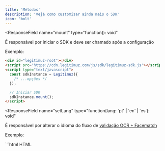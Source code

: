 ```yaml
---
title: 'Métodos'
description: 'Vejá como customizar ainda mais o SDK'
icon: 'bolt'
---
```


<ResponseField
  name="mount"
  type="function(): void"
>
  É responsável por iniciar o SDK e deve ser chamado após a configuração

  Exemplo:

  ```html HTML
  <div id="legitimuz-root"></div>
  <script src="https://cdn.legitimuz.com/js/sdk/legitimuz-sdk.js"></script>
  <script type="text/javascript">
    const sdkInstance = Legitimuz({
      /* ...opções */
    });

    // Iniciar SDK
    sdkInstance.mount();
  </script>
  ```
</ResponseField>

<ResponseField
  name="setLang"
  type="function(lang: 'pt' | 'en' | 'es'): void"
>
  É responsável por alterar o idioma do fluxo de [validação OCR + Facematch](/sdk-reference/legitimuz/ocr-facematch)

  Exemplo:

  <CodeGroup>
    ```html HTML
    <div id="legitimuz-root"></div>
    <script src="https://cdn.legitimuz.com/js/sdk/legitimuz-sdk.js"></script>
    <script type="text/javascript">
      const sdkInstance = Legitimuz({
        /* ...opções */
      });

      // Iniciar SDK
      sdkInstance.mount();

      // Alterar idioma
      sdkInstance.setLang('en');
    </script>
    ```
  </CodeGroup>
</ResponseField>

<ResponseField
  name="changeFieldId"
  type="function(params: Object): void"
>
  É responsável por alterar o [id](https://developer.mozilla.org/pt-BR/docs/Web/HTML/Global_attributes/id)
  dos campos [enriquecidos](/sdk-reference/legitimuz/enrichment)

  <Expandable title="params: Object">
    <ResponseField name="fieldName"  type="string" required>
      Nome do campo

      [Clique aqui](/sdk-reference/legitimuz/fields) para ver os campos disponíveis
    </ResponseField>
    <ResponseField name="fieldId"  type="string" required>
      Novo id do campo

      Exemplo: `meu-id-customizado`
    </ResponseField>
  </Expandable>

  Exemplo:

  <CodeGroup>
    ```html HTML
    <div id="legitimuz-root"></div>
    <script src="https://cdn.legitimuz.com/js/sdk/legitimuz-sdk.js"></script>
    <script type="text/javascript">
      const sdkInstance = Legitimuz({
        /* ...opções */
      });

      // Iniciar SDK
      sdkInstance.mount();

      // Alterar id do campo cpf
      sdkInstance.changeFieldId({
        fieldName: "cpf",
        fieldId: "meu-id-customizado",
      });
    </script>
    ```
  </CodeGroup>
</ResponseField>

<ResponseField
  name="changeActionId"
  type="function(params: Object): void"
>
  É responsável por alterar o [id](https://developer.mozilla.org/pt-BR/docs/Web/HTML/Global_attributes/id)
  dos elementos que disparam as [ações](/sdk-reference/legitimuz/actions).

  <Expandable title="params: Object">
    <ResponseField name="actionName"  type="string" required>
      Nome da ação

      [Clique aqui](/sdk-reference/legitimuz/fields) para ver os campos disponíveis
    </ResponseField>
    <ResponseField name="actionId"  type="string" required>
      Novo id do elemento que dispara a ação

      Exemplo: `meu-id-customizado`
    </ResponseField>
  </Expandable>

  Exemplo:

  <CodeGroup>
    ```html HTML
    <div id="legitimuz-root"></div>
    <script src="https://cdn.legitimuz.com/js/sdk/legitimuz-sdk.js"></script>
    <script type="text/javascript">
      const sdkInstance = Legitimuz({
        /* ...opções */
      });

      // Iniciar SDK
      sdkInstance.mount();

      // Alterar id do campo cpf
      sdkInstance.changeActionId({
        actionName: "verify",
        actionId: "meu-id-customizado",
      });
    </script>
    ```
  </CodeGroup>
</ResponseField>

<ResponseField
  name="closeModal"
  type="function(): void"
>
  É responsável por fechar o modal de [validação OCR + Facematch](/sdk-reference/legitimuz/ocr-facematch)

  Exemplo:

  <CodeGroup>
    ```html HTML
    <div id="legitimuz-root"></div>
    <script src="https://cdn.legitimuz.com/js/sdk/legitimuz-sdk.js"></script>
    <script type="text/javascript">
      const sdkInstance = Legitimuz({
        /* ...opções */
      });

      // Iniciar SDK
      sdkInstance.mount();

      // Fechar modal de verficação
      sdkInstance.closeModal();
    </script>
    ```
  </CodeGroup>
</ResponseField>
